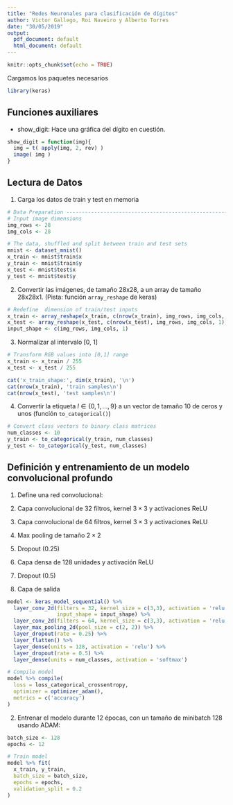 ```yaml
---
title: "Redes Neuronales para clasificación de dígitos"
author: Victor Gallego, Roi Naveiro y Alberto Torres
date: "30/05/2019"
output:
  pdf_document: default
  html_document: default
---
```


```r
knitr::opts_chunk$set(echo = TRUE)
```

Cargamos los paquetes necesarios
```r
library(keras)
```


## Funciones auxiliares

* show_digit: Hace una gráfica del dígito en cuestión.
```r
show_digit = function(img){
  img = t( apply(img, 2, rev) )
  image( img )
}
```


## Lectura de Datos

1. Carga los datos de train y test en memoria

```r
# Data Preparation -----------------------------------------------------
# Input image dimensions
img_rows <- 28
img_cols <- 28

# The data, shuffled and split between train and test sets
mnist <- dataset_mnist()
x_train <- mnist$train$x
y_train <- mnist$train$y
x_test <- mnist$test$x
y_test <- mnist$test$y
```

2. Convertir las imágenes, de tamaño 28x28, a un array de tamaño 28x28x1. (Pista: función `array_reshape` de keras)

```r
# Redefine  dimension of train/test inputs
x_train <- array_reshape(x_train, c(nrow(x_train), img_rows, img_cols, 1))
x_test <- array_reshape(x_test, c(nrow(x_test), img_rows, img_cols, 1))
input_shape <- c(img_rows, img_cols, 1)
```

3. Normalizar al intervalo [0, 1]

```r
# Transform RGB values into [0,1] range
x_train <- x_train / 255
x_test <- x_test / 255

cat('x_train_shape:', dim(x_train), '\n')
cat(nrow(x_train), 'train samples\n')
cat(nrow(x_test), 'test samples\n')
```

4. Convertir la etiqueta $l \in \{0, 1, \dots, 9\}$ a un vector de tamaño 10 de ceros y unos (función  `to_categorical()`)

```r
# Convert class vectors to binary class matrices
num_classes <- 10
y_train <- to_categorical(y_train, num_classes)
y_test <- to_categorical(y_test, num_classes)
```

## Definición y entrenamiento de un modelo convolucional profundo

1. Define una red convolucional:

  1. Capa convolucional de 32 filtros, kernel $3\times 3$ y activaciones ReLU
  2. Capa convolucional de 64 filtros, kernel $3\times 3$ y activaciones ReLU
  3. Max pooling de tamaño $2 \times 2$
  4. Dropout ($0.25$)
  5. Capa densa de 128 unidades y activación ReLU
  6. Dropout ($0.5$)
  7. Capa de salida

```r
model <- keras_model_sequential() %>%
  layer_conv_2d(filters = 32, kernel_size = c(3,3), activation = 'relu',
                input_shape = input_shape) %>% 
  layer_conv_2d(filters = 64, kernel_size = c(3,3), activation = 'relu') %>% 
  layer_max_pooling_2d(pool_size = c(2, 2)) %>% 
  layer_dropout(rate = 0.25) %>% 
  layer_flatten() %>% 
  layer_dense(units = 128, activation = 'relu') %>% 
  layer_dropout(rate = 0.5) %>% 
  layer_dense(units = num_classes, activation = 'softmax')

# Compile model
model %>% compile(
  loss = loss_categorical_crossentropy,
  optimizer = optimizer_adam(),
  metrics = c('accuracy')
)
```

2. Entrenar el modelo durante 12 épocas, con un tamaño de minibatch 128 usando ADAM:

```r
batch_size <- 128
epochs <- 12

# Train model
model %>% fit(
  x_train, y_train,
  batch_size = batch_size,
  epochs = epochs,
  validation_split = 0.2
)
```



